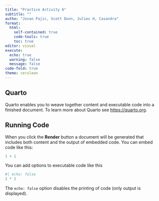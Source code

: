 ```yaml
---
title: "Practice Activity 6"
subtitle: ""
autho: "Jovan Pajic, Scott Donn, Julies H, Casandra"
format: 
  html: 
    self-contained: true
    code-tools: true
    toc: true
editor: visual
execute: 
  echo: true
  warning: false
  message: false
code-fold: true
theme: cerulean
---
```


## Quarto

Quarto enables you to weave together content and executable code into a finished document. To learn more about Quarto see <https://quarto.org>.

## Running Code

When you click the **Render** button a document will be generated that includes both content and the output of embedded code. You can embed code like this:

```r
1 + 1
```

You can add options to executable code like this

```r
#| echo: false
2 * 2
```

The `echo: false` option disables the printing of code (only output is displayed).
